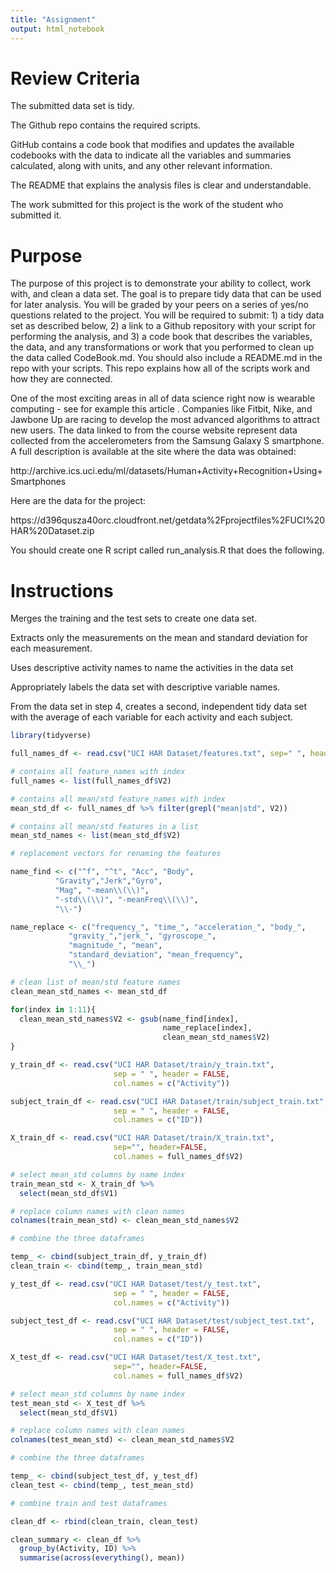 ```yaml
---
title: "Assignment"
output: html_notebook
---
```


# Review Criteria

The submitted data set is tidy. 

The Github repo contains the required scripts.

GitHub contains a code book that modifies and updates the available codebooks with the data to indicate all the variables and summaries calculated, along with units, and any other relevant information.

The README that explains the analysis files is clear and understandable.

The work submitted for this project is the work of the student who submitted it.

# Purpose

The purpose of this project is to demonstrate your ability to collect, work with, and clean a data set. The goal is to prepare tidy data that can be used for later analysis. You will be graded by your peers on a series of yes/no questions related to the project. You will be required to submit: 1) a tidy data set as described below, 2) a link to a Github repository with your script for performing the analysis, and 3) a code book that describes the variables, the data, and any transformations or work that you performed to clean up the data called CodeBook.md. You should also include a README.md in the repo with your scripts. This repo explains how all of the scripts work and how they are connected.

One of the most exciting areas in all of data science right now is wearable computing - see for example this article . Companies like Fitbit, Nike, and Jawbone Up are racing to develop the most advanced algorithms to attract new users. The data linked to from the course website represent data collected from the accelerometers from the Samsung Galaxy S smartphone. A full description is available at the site where the data was obtained:

http://archive.ics.uci.edu/ml/datasets/Human+Activity+Recognition+Using+Smartphones 

Here are the data for the project:

https://d396qusza40orc.cloudfront.net/getdata%2Fprojectfiles%2FUCI%20HAR%20Dataset.zip  

You should create one R script called run_analysis.R that does the following. 

# Instructions

Merges the training and the test sets to create one data set.

Extracts only the measurements on the mean and standard deviation for each measurement. 

Uses descriptive activity names to name the activities in the data set

Appropriately labels the data set with descriptive variable names.

From the data set in step 4, creates a second, independent tidy data set with the average of each variable for each activity and each subject.

```r
library(tidyverse)
```

```r
full_names_df <- read.csv("UCI HAR Dataset/features.txt", sep=" ", header = FALSE)

# contains all feature_names with index
full_names <- list(full_names_df$V2)

# contains all mean/std feature_names with index
mean_std_df <- full_names_df %>% filter(grepl("mean|std", V2))

# contains all mean/std features in a list
mean_std_names <- list(mean_std_df$V2)
```

```r
# replacement vectors for renaming the features

name_find <- c("^f", "^t", "Acc", "Body",
          "Gravity","Jerk","Gyro",
          "Mag", "-mean\\(\\)",
          "-std\\(\\)", "-meanFreq\\(\\)",
          "\\-")

name_replace <- c("frequency_", "time_", "acceleration_", "body_",
             "gravity_","jerk_", "gyroscope_",
             "magnitude_", "mean",
             "standard_deviation", "mean_frequency",
             "\\_")

# clean list of mean/std feature names
clean_mean_std_names <- mean_std_df

for(index in 1:11){
  clean_mean_std_names$V2 <- gsub(name_find[index],
                                  name_replace[index],
                                  clean_mean_std_names$V2)
}
```

```r
y_train_df <- read.csv("UCI HAR Dataset/train/y_train.txt",
                       sep = " ", header = FALSE,
                       col.names = c("Activity"))

subject_train_df <- read.csv("UCI HAR Dataset/train/subject_train.txt",
                       sep = " ", header = FALSE,
                       col.names = c("ID"))

X_train_df <- read.csv("UCI HAR Dataset/train/X_train.txt",
                       sep="", header=FALSE,
                       col.names = full_names_df$V2)

# select mean_std columns by name index
train_mean_std <- X_train_df %>%
  select(mean_std_df$V1)

# replace column names with clean names
colnames(train_mean_std) <- clean_mean_std_names$V2

# combine the three dataframes

temp_ <- cbind(subject_train_df, y_train_df)
clean_train <- cbind(temp_, train_mean_std)
```

```r
y_test_df <- read.csv("UCI HAR Dataset/test/y_test.txt",
                       sep = " ", header = FALSE,
                       col.names = c("Activity"))

subject_test_df <- read.csv("UCI HAR Dataset/test/subject_test.txt",
                       sep = " ", header = FALSE,
                       col.names = c("ID"))

X_test_df <- read.csv("UCI HAR Dataset/test/X_test.txt",
                       sep="", header=FALSE,
                       col.names = full_names_df$V2)

# select mean_std columns by name index
test_mean_std <- X_test_df %>%
  select(mean_std_df$V1)

# replace column names with clean names
colnames(test_mean_std) <- clean_mean_std_names$V2

# combine the three dataframes

temp_ <- cbind(subject_test_df, y_test_df)
clean_test <- cbind(temp_, test_mean_std)
```

```r
# combine train and test dataframes

clean_df <- rbind(clean_train, clean_test)

clean_summary <- clean_df %>%
  group_by(Activity, ID) %>%
  summarise(across(everything(), mean))
```
